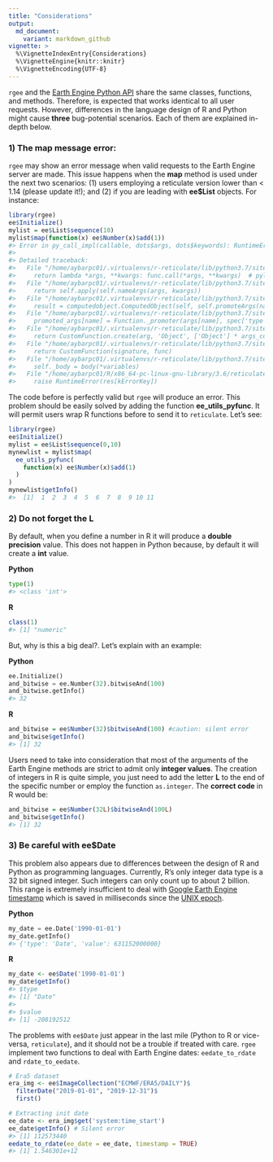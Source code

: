 ```yaml
---
title: "Considerations"
output: 
  md_document:
    variant: markdown_github
vignette: >
  %\VignetteIndexEntry{Considerations}
  %\VignetteEngine{knitr::knitr}
  %\VignetteEncoding{UTF-8}
---
```


`rgee` and the [Earth Engine Python
API](https://pypi.org/project/earthengine-api/) share the same classes, functions, and methods. Therefore, is expected that works identical to all user requests. However, differences in the language design of R and Python might cause **three** bug-potential scenarios. Each of them are explained in-depth below.


### 1) The **map** message error:

`rgee` may show an error message when valid requests to the Earth Engine
server are made. This issue happens when the **map** method is used
under the next two scenarios: (1) users employing a reticulate version
lower than &lt; 1.14 (please update it!); and (2) if you are leading
with **ee$List** objects. For instance:

``` r
library(rgee)
ee$Initialize()
mylist = ee$List$sequence(10)
mylist$map(function(x) ee$Number(x)$add(1))
#> Error in py_call_impl(callable, dots$args, dots$keywords): RuntimeError: Evaluation error: argument "x" is missing, with no default.
#> 
#> Detailed traceback: 
#>   File "/home/aybarpc01/.virtualenvs/r-reticulate/lib/python3.7/site-packages/ee/apifunction.py", line 205, in <lambda>
#>     return lambda *args, **kwargs: func.call(*args, **kwargs)  # pylint: disable=unnecessary-lambda
#>   File "/home/aybarpc01/.virtualenvs/r-reticulate/lib/python3.7/site-packages/ee/function.py", line 67, in call
#>     return self.apply(self.nameArgs(args, kwargs))
#>   File "/home/aybarpc01/.virtualenvs/r-reticulate/lib/python3.7/site-packages/ee/function.py", line 80, in apply
#>     result = computedobject.ComputedObject(self, self.promoteArgs(named_args))
#>   File "/home/aybarpc01/.virtualenvs/r-reticulate/lib/python3.7/site-packages/ee/function.py", line 107, in promoteArgs
#>     promoted_args[name] = Function._promoter(args[name], spec['type'])
#>   File "/home/aybarpc01/.virtualenvs/r-reticulate/lib/python3.7/site-packages/ee/__init__.py", line 242, in _Promote
#>     return CustomFunction.create(arg, 'Object', ['Object'] * args_count)
#>   File "/home/aybarpc01/.virtualenvs/r-reticulate/lib/python3.7/site-packages/ee/customfunction.py", line 121, in create
#>     return CustomFunction(signature, func)
#>   File "/home/aybarpc01/.virtualenvs/r-reticulate/lib/python3.7/site-packages/ee/customfunction.py", line 47, in __init__
#>     self._body = body(*variables)
#>   File "/home/aybarpc01/R/x86_64-pc-linux-gnu-library/3.6/reticulate/python/rpytools/call.py", line 21, in python_function
#>     raise RuntimeError(res[kErrorKey])
```

The code before is perfectly valid but `rgee` will produce an error.
This problem should be easily solved by adding the function **ee_utils_pyfunc**.
It will permit users wrap R functions before to send it to `reticulate`. Let’s see:

``` r
library(rgee)
ee$Initialize()
mylist = ee$List$sequence(0,10)
mynewlist = mylist$map(
  ee_utils_pyfunc(
    function(x) ee$Number(x)$add(1)   
  )
)
mynewlist$getInfo()
#>  [1]  1  2  3  4  5  6  7  8  9 10 11
```

### 2) Do not forget the **L**

By default, when you define a number in R it will produce a **double
precision** value. This does not happen in Python because, by default it
will create a **int** value.

**Python**

``` python
type(1)
#> <class 'int'>
```

**R**

``` r
class(1)
#> [1] "numeric"
```

But, why is this a big deal?. Let’s explain with an example:

**Python**

``` python
ee.Initialize()
and_bitwise = ee.Number(32).bitwiseAnd(100)
and_bitwise.getInfo()
#> 32
```

**R**

``` r
and_bitwise = ee$Number(32)$bitwiseAnd(100) #caution: silent error
and_bitwise$getInfo()
#> [1] 32
```

Users need to take into consideration that most of the arguments of the
Earth Engine methods are strict to admit only **integer values**. The
creation of integers in R is quite simple, you just need to add the
letter **L** to the end of the specific number or employ the
function `as.integer`. The **correct code** in R would be:

``` r
and_bitwise = ee$Number(32L)$bitwiseAnd(100L)
and_bitwise$getInfo()
#> [1] 32
```

### 3) Be careful with **ee$Date**

This problem also appears due to differences between the design of R and
Python as programming languages. Currently, R’s only integer data type
is a 32 bit signed integer. Such integers can only count up to about 2
billion. This range is extremely insufficient to deal with [Google Earth
Engine timestamp](https://developers.google.com/earth-engine/glossary)
which is saved in milliseconds since the [UNIX
epoch](https://en.wikipedia.org/wiki/Unix_time).

**Python**

``` python
my_date = ee.Date('1990-01-01')
my_date.getInfo()
#> {'type': 'Date', 'value': 631152000000}
```

**R**

``` r
my_date <- ee$Date('1990-01-01')
my_date$getInfo()
#> $type
#> [1] "Date"
#> 
#> $value
#> [1] -208192512
```

The problems with `ee$Date` just appear in the last mile (Python to R or
vice-versa, `reticulate`), and it should not be a trouble if treated
with care. `rgee` implement two functions to deal with Earth Engine
dates: `eedate_to_rdate` and `rdate_to_eedate`.

``` r
# Era5 dataset
era_img <- ee$ImageCollection("ECMWF/ERA5/DAILY")$
  filterDate("2019-01-01", "2019-12-31")$
  first()

# Extracting init date
ee_date <- era_img$get('system:time_start')
ee_date$getInfo() # Silent error
#> [1] 112573440
eedate_to_rdate(ee_date = ee_date, timestamp = TRUE)
#> [1] 1.546301e+12
```
